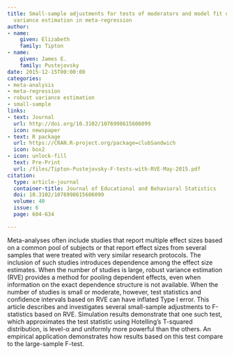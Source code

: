 ```yaml
---
title: Small-sample adjustments for tests of moderators and model fit using robust
  variance estimation in meta-regression
author:
- name:
    given: Elizabeth
    family: Tipton
- name:
    given: James E.
    family: Pustejovsky
date: 2015-12-15T00:00:00
categories:
- meta-analysis
- meta-regression
- robust variance estimation
- small-sample
links:
- text: Journal
  url: http://doi.org/10.3102/1076998615606099
  icon: newspaper
- text: R package
  url: https://CRAN.R-project.org/package=clubSandwich
  icon: box2
- icon: unlock-fill
  text: Pre-Print
  url: /files/Tipton-Pustejovsky-F-tests-with-RVE-May-2015.pdf
citation:
  type: article-journal
  container-title: Journal of Educational and Behavioral Statistics
  doi: 10.3102/1076998615606099
  volume: 40
  issue: 6
  page: 604-634

---
```


Meta-analyses often include studies that report multiple effect sizes based on a common pool of subjects or that report effect sizes from several samples that were treated with very similar research protocols. The inclusion of such studies introduces dependence among the effect size estimates. When the number of studies is large, robust variance estimation (RVE) provides a method for pooling dependent effects, even when information on the exact dependence structure is not available. When the number of studies is small or moderate, however, test statistics and confidence intervals based on RVE can have inflated Type I error. This article describes and investigates several small-sample adjustments to F-statistics based on RVE. Simulation results demonstrate that one such test, which approximates the test statistic using Hotelling’s T-squared distribution, is level-α and uniformly more powerful than the others. An empirical application demonstrates how results based on this test compare to the large-sample F-test.


